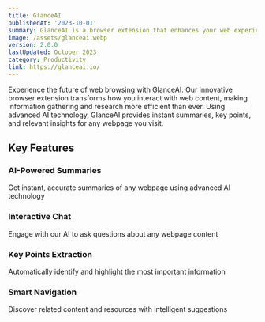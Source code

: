 ```yaml
---
title: GlanceAI
publishedAt: '2023-10-01'
summary: GlanceAI is a browser extension that enhances your web experience by providing key points, AI chat, concise summaries, and related links for any webpage.
image: /assets/glanceai.webp
version: 2.0.0
lastUpdated: October 2023
category: Productivity
link: https://glanceai.io/
---
```


Experience the future of web browsing with GlanceAI. Our innovative browser extension transforms how you interact with web content, making information gathering and research more efficient than ever. Using advanced AI technology, GlanceAI provides instant summaries, key points, and relevant insights for any webpage you visit.

## Key Features

### AI-Powered Summaries
Get instant, accurate summaries of any webpage using advanced AI technology

### Interactive Chat
Engage with our AI to ask questions about any webpage content

### Key Points Extraction
Automatically identify and highlight the most important information

### Smart Navigation
Discover related content and resources with intelligent suggestions
